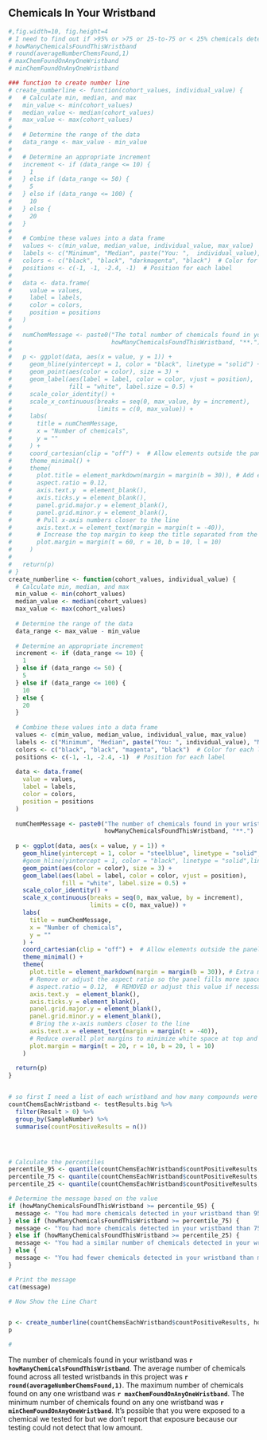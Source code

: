 

<!-- PRINT Headline Rule as denoted by Silent Spring using a separate RMD file-->

<!--  Headlines for amount detected (by chemical group)     HAVE NOTE IMPLEMENTED THIS YET... is listed in the Silent Spring FEEDBACK
We propose applying these headlines to each chemical group separately. The participant would receive the top priority headline that applies for each chemical group. The headlines are not exhaustive (i.e., not all participants will necessarily receive a headline for every group). The headlines are intended to highlight particularly high or low.
-->



## Chemicals In Your Wristband
```r
#,fig.width=10, fig.height=4
# I need to find out if >95% or >75 or 25-to-75 or < 25% chemicals detected compared to others then generate a text message and a number line
# howManyChemicalsFoundThisWristband
# round(averageNumberChemsFound,1)
# maxChemFoundOnAnyOneWristband
# minChemFoundOnAnyOneWristband

### function to create number line
# create_numberline <- function(cohort_values, individual_value) {
#   # Calculate min, median, and max
#   min_value <- min(cohort_values)
#   median_value <- median(cohort_values)
#   max_value <- max(cohort_values)
#   
#   # Determine the range of the data
#   data_range <- max_value - min_value
#   
#   # Determine an appropriate increment
#   increment <- if (data_range <= 10) {
#     1
#   } else if (data_range <= 50) {
#     5
#   } else if (data_range <= 100) {
#     10
#   } else {
#     20
#   }
#   
#   # Combine these values into a data frame
#   values <- c(min_value, median_value, individual_value, max_value)
#   labels <- c("Minimum", "Median", paste("You: ",  individual_value), "Maximum")
#   colors <- c("black", "black", "darkmagenta", "black")  # Color for each label
#   positions <- c(-1, -1, -2.4, -1)  # Position for each label
#   
#   data <- data.frame(
#     value = values,
#     label = labels,
#     color = colors,
#     position = positions
#   )
#   
#   numChemMessage <- paste0("The total number of chemicals found in your wristband was **", 
#                            howManyChemicalsFoundThisWristband, "**.")
#   
#   p <- ggplot(data, aes(x = value, y = 1)) +
#     geom_hline(yintercept = 1, color = "black", linetype = "solid") +
#     geom_point(aes(color = color), size = 3) +
#     geom_label(aes(label = label, color = color, vjust = position), 
#                fill = "white", label.size = 0.5) +
#     scale_color_identity() +
#     scale_x_continuous(breaks = seq(0, max_value, by = increment), 
#                        limits = c(0, max_value)) +
#     labs(
#       title = numChemMessage,
#       x = "Number of chemicals",
#       y = ""
#     ) +
#     coord_cartesian(clip = "off") +  # Allow elements outside the panel
#     theme_minimal() +
#     theme(
#       plot.title = element_markdown(margin = margin(b = 30)), # Add extra bottom margin to title
#       aspect.ratio = 0.12,
#       axis.text.y  = element_blank(),
#       axis.ticks.y = element_blank(),
#       panel.grid.major.y = element_blank(),
#       panel.grid.minor.y = element_blank(),
#       # Pull x-axis numbers closer to the line
#       axis.text.x = element_text(margin = margin(t = -40)),
#       # Increase the top margin to keep the title separated from the panel
#       plot.margin = margin(t = 60, r = 10, b = 10, l = 10)
#     )
#   
#   return(p)
# }
create_numberline <- function(cohort_values, individual_value) {
  # Calculate min, median, and max
  min_value <- min(cohort_values)
  median_value <- median(cohort_values)
  max_value <- max(cohort_values)
  
  # Determine the range of the data
  data_range <- max_value - min_value
  
  # Determine an appropriate increment
  increment <- if (data_range <= 10) {
    1
  } else if (data_range <= 50) {
    5
  } else if (data_range <= 100) {
    10
  } else {
    20
  }
  
  # Combine these values into a data frame
  values <- c(min_value, median_value, individual_value, max_value)
  labels <- c("Minimum", "Median", paste("You: ", individual_value), "Maximum")
  colors <- c("black", "black", "magenta", "black")  # Color for each label
  positions <- c(-1, -1, -2.4, -1)  # Position for each label
  
  data <- data.frame(
    value = values,
    label = labels,
    color = colors,
    position = positions
  )
  
  numChemMessage <- paste0("The number of chemicals found in your wristband was **", 
                           howManyChemicalsFoundThisWristband, "**.")
  
  p <- ggplot(data, aes(x = value, y = 1)) +
    geom_hline(yintercept = 1, color = "steelblue", linetype = "solid",linewidth = 1.0) +
    #geom_hline(yintercept = 1, color = "black", linetype = "solid",linewidth = 0.75) +
    geom_point(aes(color = color), size = 3) +
    geom_label(aes(label = label, color = color, vjust = position), 
               fill = "white", label.size = 0.5) +
    scale_color_identity() +
    scale_x_continuous(breaks = seq(0, max_value, by = increment), 
                       limits = c(0, max_value)) +
    labs(
      title = numChemMessage,
      x = "Number of chemicals",
      y = ""
    ) +
    coord_cartesian(clip = "off") +  # Allow elements outside the panel
    theme_minimal() +
    theme(
      plot.title = element_markdown(margin = margin(b = 30)), # Extra margin below the title
      # Remove or adjust the aspect ratio so the panel fills more space
      # aspect.ratio = 0.12,  # REMOVED or adjust this value if necessary
      axis.text.y  = element_blank(),
      axis.ticks.y = element_blank(),
      panel.grid.major.y = element_blank(),
      panel.grid.minor.y = element_blank(),
      # Bring the x-axis numbers closer to the line
      axis.text.x = element_text(margin = margin(t = -40)),
      # Reduce overall plot margins to minimize white space at top and bottom
      plot.margin = margin(t = 20, r = 10, b = 20, l = 10)
    )
  
  return(p)
}


# so first I need a list of each wristband and how many compounds were found on that wristband
countChemsEachWristband <- testResults.big %>%
  filter(Result > 0) %>%
  group_by(SampleNumber) %>%
  summarise(countPositiveResults = n())




# Calculate the percentiles
percentile_95 <- quantile(countChemsEachWristband$countPositiveResults, 0.95)
percentile_75 <- quantile(countChemsEachWristband$countPositiveResults, 0.75)
percentile_25 <- quantile(countChemsEachWristband$countPositiveResults, 0.25)

# Determine the message based on the value
if (howManyChemicalsFoundThisWristband >= percentile_95) {
  message <- "You had more chemicals detected in your wristband than 95% or more of other people in the study."
} else if (howManyChemicalsFoundThisWristband >= percentile_75) {
  message <- "You had more chemicals detected in your wristband than 75% of other people in the study."
} else if (howManyChemicalsFoundThisWristband >= percentile_25) {
  message <- "You had a similar number of chemicals detected in your wristband as most others in the study."
} else {
  message <- "You had fewer chemicals detected in your wristband than most others in the study."
}

# Print the message
cat(message)

# Now Show the Line Chart


p <- create_numberline(countChemsEachWristband$countPositiveResults, howManyChemicalsFoundThisWristband)
p

#
```

The  number of chemicals found in your wristband was **`r howManyChemicalsFoundThisWristband`**. The average number of chemicals found across all tested wristbands in this project was **`r round(averageNumberChemsFound,1) `**.  The maximum number of chemicals found on any one wristband was **`r maxChemFoundOnAnyOneWristband`**.  The minimum number of chemicals found on any one wristband was **`r minChemFoundOnAnyOneWristband`**.  It's possible that you were exposed to a chemical we tested for but we don't report that exposure because our testing could not detect that low amount.

